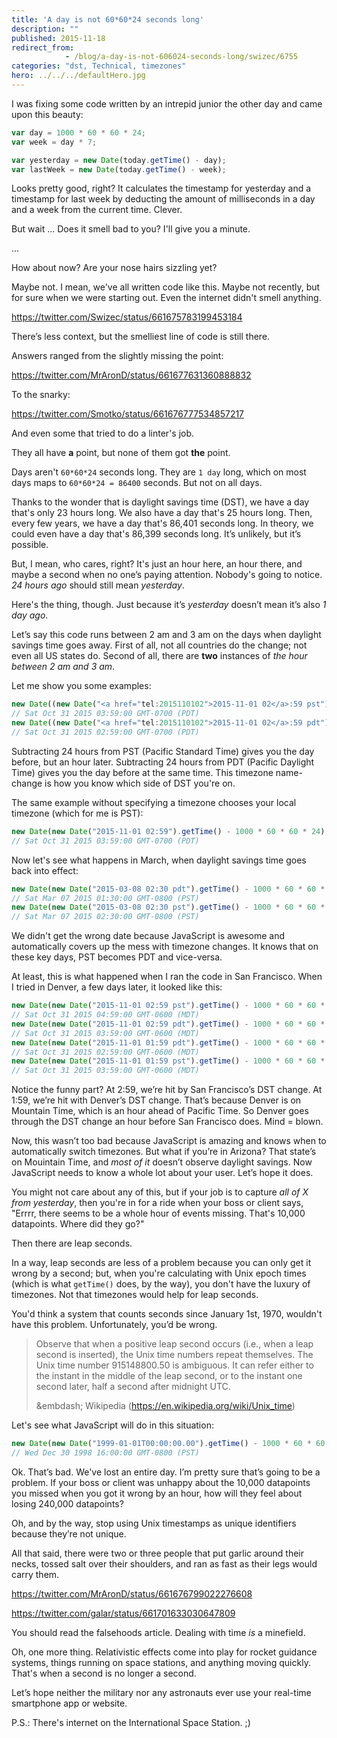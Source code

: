 ```yaml
---
title: 'A day is not 60*60*24 seconds long'
description: ""
published: 2015-11-18
redirect_from: 
            - /blog/a-day-is-not-606024-seconds-long/swizec/6755
categories: "dst, Technical, timezones"
hero: ../../../defaultHero.jpg
---
```

I was fixing some code written by an intrepid junior the other day and came upon this beauty:

```javascript
var day = 1000 * 60 * 60 * 24;
var week = day * 7;

var yesterday = new Date(today.getTime() - day);
var lastWeek = new Date(today.getTime() - week);
```

Looks pretty good, right? It calculates the timestamp for yesterday and a timestamp for last week by deducting the amount of milliseconds in a day and a week from the current time. Clever.

But wait … Does it smell bad to you? I&#x27;ll give you a minute.

...

How about now? Are your nose hairs sizzling yet?

Maybe not. I mean, we&#x27;ve all written code like this. Maybe not recently, but for sure when we were starting out. Even the internet didn&#x27;t smell anything.

https://twitter.com/Swizec/status/661675783199453184

There’s less context, but the smelliest line of code is still there.

Answers ranged from the slightly missing the point:

https://twitter.com/MrAronD/status/661677631360888832

To the snarky:

https://twitter.com/Smotko/status/661676777534857217

And even some that tried to do a linter&#x27;s job.

They all have **a** point, but none of them got **the** point.

Days aren&#x27;t `60*60*24` seconds long. They are `1 day` long, which on most days maps to `60*60*24 = 86400` seconds. But not on all days.

Thanks to the wonder that is daylight savings time (DST), we have a day that&#x27;s only 23 hours long. We also have a day that&#x27;s 25 hours long. Then, every few years, we have a day that&#x27;s 86,401 seconds long. In theory, we could even have a day that&#x27;s 86,399 seconds long. It’s unlikely, but it’s possible.

But, I mean, who cares, right? It&#x27;s just an hour here, an hour there, and maybe a second when no one’s paying attention. Nobody&#x27;s going to notice. _24 hours ago_ should still mean _yesterday_.

Here&#x27;s the thing, though. Just because it’s _yesterday_ doesn’t mean it’s also _1 day ago_.

Let’s say this code runs between 2 am and 3 am on the days when daylight savings time goes away. First of all, not all countries do the change; not even all US states do. Second of all, there are **two** instances of _the hour between 2 am and 3 am_.

Let me show you some examples:

```javascript
new Date((new Date("<a href="tel:2015110102">2015-11-01 02</a>:59 pst").getTime()-1000*60*60*24))
// Sat Oct 31 2015 03:59:00 GMT-0700 (PDT)
new Date((new Date("<a href="tel:2015110102">2015-11-01 02</a>:59 pdt").getTime()-1000*60*60*24))
// Sat Oct 31 2015 02:59:00 GMT-0700 (PDT)
```

Subtracting 24 hours from PST (Pacific Standard Time) gives you the day before, but an hour later. Subtracting 24 hours from PDT (Pacific Daylight Time) gives you the day before at the same time. This timezone name-change is how you know which side of DST you&#x27;re on.

The same example without specifying a timezone chooses your local timezone (which for me is PST):

```javascript
new Date(new Date("2015-11-01 02:59").getTime() - 1000 * 60 * 60 * 24);
// Sat Oct 31 2015 03:59:00 GMT-0700 (PDT)
```

Now let&#x27;s see what happens in March, when daylight savings time goes back into effect:

```javascript
new Date(new Date("2015-03-08 02:30 pdt").getTime() - 1000 * 60 * 60 * 24);
// Sat Mar 07 2015 01:30:00 GMT-0800 (PST)
new Date(new Date("2015-03-08 02:30 pst").getTime() - 1000 * 60 * 60 * 24);
// Sat Mar 07 2015 02:30:00 GMT-0800 (PST)
```

We didn&#x27;t get the wrong date because JavaScript is awesome and automatically covers up the mess with timezone changes. It knows that on these key days, PST becomes PDT and vice-versa.

At least, this is what happened when I ran the code in San Francisco. When I tried in Denver, a few days later, it looked like this:

```javascript
new Date(new Date("2015-11-01 02:59 pst").getTime() - 1000 * 60 * 60 * 24);
// Sat Oct 31 2015 04:59:00 GMT-0600 (MDT)
new Date(new Date("2015-11-01 02:59 pdt").getTime() - 1000 * 60 * 60 * 24);
// Sat Oct 31 2015 03:59:00 GMT-0600 (MDT)
new Date(new Date("2015-11-01 01:59 pdt").getTime() - 1000 * 60 * 60 * 24);
// Sat Oct 31 2015 02:59:00 GMT-0600 (MDT)
new Date(new Date("2015-11-01 01:59 pst").getTime() - 1000 * 60 * 60 * 24);
// Sat Oct 31 2015 03:59:00 GMT-0600 (MDT)
```

Notice the funny part? At 2:59, we’re hit by San Francisco’s DST change. At 1:59, we’re hit with Denver’s DST change. That’s because Denver is on Mountain Time, which is an hour ahead of Pacific Time. So Denver goes through the DST change an hour before San Francisco does. Mind = blown.

Now, this wasn’t too bad because JavaScript is amazing and knows when to automatically switch timezones. But what if you’re in Arizona? That state’s on Mouintain Time, and _most of it_ doesn’t observe daylight savings. Now JavaScript needs to know a whole lot about your user. Let’s hope it does.

You might not care about any of this, but if your job is to capture _all of X from yesterday_, then you&#x27;re in for a ride when your boss or client says, &quot;Errrr, there seems to be a whole hour of events missing. That&#x27;s 10,000 datapoints. Where did they go?&quot;

Then there are leap seconds.

In a way, leap seconds are less of a problem because you can only get it wrong by a second; but, when you&#x27;re calculating with Unix epoch times (which is what `getTime()` does, by the way), you don&#x27;t have the luxury of timezones. Not that timezones would help for leap seconds.

You&#x27;d think a system that counts seconds since January 1st, 1970, wouldn&#x27;t have this problem. Unfortunately, you’d be wrong.

> Observe that when a positive leap second occurs (i.e., when a leap second is inserted), the Unix time numbers repeat themselves. The Unix time number 915148800.50 is ambiguous. It can refer either to the instant in the middle of the leap second, or to the instant one second later, half a second after midnight UTC.
>
> &amp;embdash; Wikipedia (<https://en.wikipedia.org/wiki/Unix_time>)

Let&#x27;s see what JavaScript will do in this situation:

```javascript
new Date(new Date("1999-01-01T00:00:00.00").getTime() - 1000 * 60 * 60 * 24);
// Wed Dec 30 1998 16:00:00 GMT-0800 (PST)
```

Ok. That’s bad. We&#x27;ve lost an entire day. I’m pretty sure that’s going to be a problem. If your boss or client was unhappy about the 10,000 datapoints you missed when you got it wrong by an hour, how will they feel about losing 240,000 datapoints?

Oh, and by the way, stop using Unix timestamps as unique identifiers because they’re not unique.

All that said, there were two or three people that put garlic around their necks, tossed salt over their shoulders, and ran as fast as their legs would carry them.

https://twitter.com/MrAronD/status/661676799022276608

https://twitter.com/galar/status/661701633030647809

You should read the falsehoods article. Dealing with time _is_ a minefield.

Oh, one more thing. Relativistic effects come into play for rocket guidance systems, things running on space stations, and anything moving quickly. That&#x27;s when a second is no longer a second.

Let’s hope neither the military nor any astronauts ever use your real-time smartphone app or website.

P.S.: There&#x27;s internet on the International Space Station. ;)
